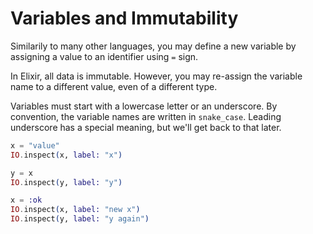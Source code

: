 
# Variables and Immutability

Similarily to many other languages, you may define a new variable
by assigning a value to an identifier using `=` sign.

In Elixir, all data is immutable.
However, you may re-assign the variable name to a different value,
even of a different type.

Variables must start with a lowercase letter or an underscore.
By convention, the variable names are written in `snake_case`.
Leading underscore has a special meaning, but we'll get back to that later.

<EditorCode>

```elixir
x = "value"
IO.inspect(x, label: "x")

y = x
IO.inspect(y, label: "y")

x = :ok
IO.inspect(x, label: "new x")
IO.inspect(y, label: "y again")
```

</EditorCode>
